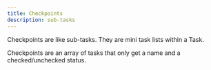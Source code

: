 ```yaml
---
title: Checkpoints
description: sub-tasks
---
```

Checkpoints are like sub-tasks. They are mini task lists within a Task.

Checkpoints are an array of tasks that only get a name and a checked/unchecked status.




